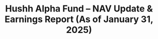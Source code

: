 ---
title: "Hushh Alpha Fund – NAV Update & Earnings Report (As of January 31, 2025)"
description: "Comprehensive NAV update and earnings report for Hushh Alpha Fund, highlighting key performance metrics and strategic insights."
slug: "hushh-alpha-fund-nav-update"
publishedAt: "2025-01-31"
category: "fund updates"
accessLevel: "Public"       
---